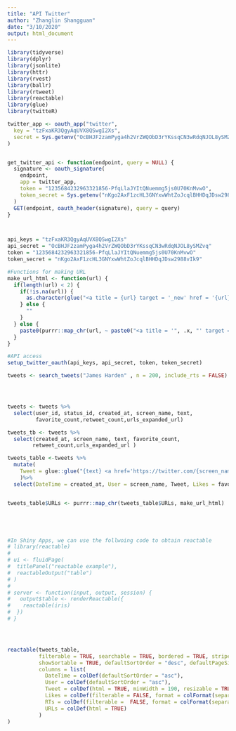 ```yaml
---
title: "API Twitter"
author: "Zhanglin Shangguan"
date: "3/10/2020"
output: html_document
---
```


```r
library(tidyverse)
library(dplyr)
library(jsonlite)
library(httr)
library(rvest)
library(ballr)
library(rtweet)
library(reactable)
library(glue)
library(twitteR)
```


```r
twitter_app <- oauth_app("twitter",
  key = "tzFxaKR3QgyAqUVX8QSwgI2Xs",
  secret = Sys.getenv("OcBHJF2zamPyga4h2VrZWQObD3rYKssqCN3wRdqNJOL8ySMZvq")
)


get_twitter_api <- function(endpoint, query = NULL) {
  signature <- oauth_signature(
    endpoint, 
    app = twitter_app,
    token = "1235684232963321856-PfqLlaJYItQNuemmg5js0U70KnMvwO",
    token_secret = Sys.getenv("nKgo2AxF1zcHL3GNYxwWhtZoJcqlBHHDqJDsw2988vIk9")
  )
  GET(endpoint, oauth_header(signature), query = query)
}



api_keys = "tzFxaKR3QgyAqUVX8QSwgI2Xs"
api_secret = "OcBHJF2zamPyga4h2VrZWQObD3rYKssqCN3wRdqNJOL8ySMZvq"
token = "1235684232963321856-PfqLlaJYItQNuemmg5js0U70KnMvwO"
token_secret = "nKgo2AxF1zcHL3GNYxwWhtZoJcqlBHHDqJDsw2988vIk9"


```


```r
#Functions for making URL
make_url_html <- function(url) {
  if(length(url) < 2) {
    if(!is.na(url)) {
      as.character(glue("<a title = {url} target = '_new' href = '{url}'>{url}</a>") )
    } else {
      ""
    }
  } else {
    paste0(purrr::map_chr(url, ~ paste0("<a title = '", .x, "' target = '_new' href = '", .x, "'>", .x, "</a>", collapse = ", ")), collapse = ", ")
  }
}

```



```r
#API access 
setup_twitter_oauth(api_keys, api_secret, token, token_secret)

tweets <- search_tweets("James Harden" , n = 200, include_rts = FALSE)




tweets <- tweets %>%
  select(user_id, status_id, created_at, screen_name, text,
         favorite_count,retweet_count,urls_expanded_url)

tweets_tb <- tweets %>%
  select(created_at, screen_name, text, favorite_count,
        retweet_count,urls_expanded_url ) 

tweets_table <-tweets %>%
  mutate(
    Tweet = glue::glue("{text} <a href='https://twitter.com/{screen_name}/status/{status_id}'>>> </a>") 
    )%>%
  select(DateTime = created_at, User = screen_name, Tweet, Likes = favorite_count, RTs = retweet_count, URLs = urls_expanded_url)


tweets_table$URLs <- purrr::map_chr(tweets_table$URLs, make_url_html)





#In Shiny Apps, we can use the follwoing code to obtain reactable
# library(reactable)
# 
# ui <- fluidPage(
#  titlePanel("reactable example"),
#  reactableOutput("table")
# )
# 
# server <- function(input, output, session) {
#   output$table <- renderReactable({
#    reactable(iris)
#  })
# }




reactable(tweets_table, 
          filterable = TRUE, searchable = TRUE, bordered = TRUE, striped = TRUE, highlight = TRUE,
          showSortable = TRUE, defaultSortOrder = "desc", defaultPageSize = 25, showPageSizeOptions = TRUE, pageSizeOptions = c(25, 50, 75, 100, 200), 
          columns = list(
            DateTime = colDef(defaultSortOrder = "asc"),
            User = colDef(defaultSortOrder = "asc"),
            Tweet = colDef(html = TRUE, minWidth = 190, resizable = TRUE),
            Likes = colDef(filterable = FALSE, format = colFormat(separators = TRUE)),
            RTs = colDef(filterable =  FALSE, format = colFormat(separators = TRUE)),
            URLs = colDef(html = TRUE)
          )
) 


```

```r





```



```r


```

```r


```


```r


```



```r


```


```r


```



```r


```



```r


```



```r


```



```r


```


```r


```